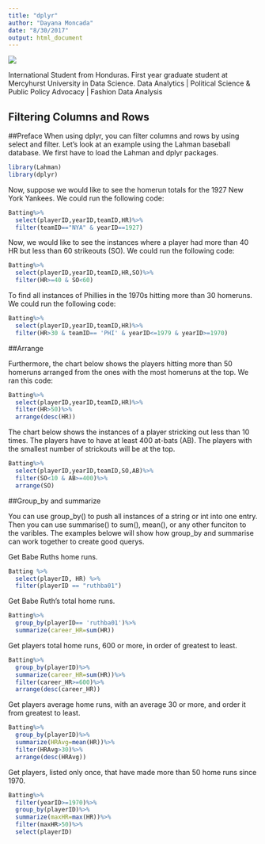 ```yaml
---
title: "dplyr"
author: "Dayana Moncada"
date: "8/30/2017"
output: html_document
---
```


<img src= "LinkedInpic.jpg"/>

International Student from Honduras. First year graduate student at Mercyhurst University in Data Science.
Data Analytics | Political Science & Public Policy Advocacy | Fashion Data Analysis

## Filtering Columns and Rows


##Preface
When using dplyr, you can filter columns and rows by using select and filter. Let's look at an example using the Lahman baseball database. We first have to load the Lahman and dplyr packages. 

```r
library(Lahman)
library(dplyr)
```


Now, suppose we would like to see the homerun totals for the 1927 New York Yankees. We could run the following code:

```r
Batting%>%
  select(playerID,yearID,teamID,HR)%>%
  filter(teamID=="NYA" & yearID==1927)
```

Now, we would like to see the instances where a player had more than 40 HR but less than 60 strikeouts (SO). We could run the following code:

```r
Batting%>%
  select(playerID,yearID,teamID,HR,SO)%>%
  filter(HR>=40 & SO<60)
```

To find all instances of Phillies in the 1970s hitting more than 30 homeruns. We could run the following code:
```r
Batting%>%
  select(playerID,yearID,teamID,HR)%>%
  filter(HR>30 & teamID== 'PHI' & yearID<=1979 & yearID>=1970)
```

##Arrange

Furthermore, the chart below shows the players hitting more than 50 homeruns arranged from the ones with the most homeruns at the top. We ran this code:
```r
Batting%>%
  select(playerID,yearID,teamID,HR)%>%
  filter(HR>50)%>%
  arrange(desc(HR))
```

The chart below shows the instances of a player stricking out less than 10 times. The players have to have at least 400 at-bats (AB). The players with the smallest number of strickouts will be at the top.
```r
Batting%>%
  select(playerID,yearID,teamID,SO,AB)%>%
  filter(SO<10 & AB>=400)%>%
  arrange(SO)
```


##Group_by and summarize

You can use group_by() to push all instances of a string or int into one entry. Then you can use summarise() to sum(), mean(), or any other funciton to the varibles. The examples belowe will show how group_by and summarise can work together to create good querys.

Get Babe Ruths home runs.
```r
Batting %>%
  select(playerID, HR) %>%
  filter(playerID == "ruthba01")
```

Get Babe Ruth's total home runs.
```r
Batting%>%
  group_by(playerID== 'ruthba01')%>%
  summarize(career_HR=sum(HR))
```

Get players total home runs, 600 or more, in order of greatest to least.
```r
Batting%>%
  group_by(playerID)%>%
  summarize(career_HR=sum(HR))%>%
  filter(career_HR>=600)%>%
  arrange(desc(career_HR))
```

Get players average home runs, with an average 30 or more, and order it from greatest to least.
```r
Batting%>%
  group_by(playerID)%>%
  summarize(HRAvg=mean(HR))%>%
  filter(HRAvg>30)%>%
  arrange(desc(HRAvg))
```

Get players, listed only once, that have made more than 50 home runs since 1970.
```r
Batting%>%
  filter(yearID>=1970)%>%
  group_by(playerID)%>%
  summarize(maxHR=max(HR))%>%
  filter(maxHR>50)%>%
  select(playerID)
```



